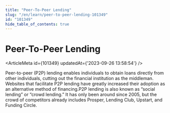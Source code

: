 ```yaml
---
title: "Peer-To-Peer Lending"
slug: "/en/learn/peer-to-peer-lending-101349"
id: "101349"
hide_table_of_contents: true
---
```



# Peer-To-Peer Lending

<ArticleMeta id={101349} updatedAt={'2023-09-26 13:58:54'} />
<div className='border-solid border-b border-t-0 my-4 border-[var(--ifm-color-gray-300)]' />

Peer-to-peer (P2P) lending enables individuals to obtain loans directly from other individuals, cutting out the financial institution as the middleman. Websites that facilitate P2P lending have greatly increased their adoption as an alternative method of financing.P2P lending is also known as “social lending” or “crowd lending.” It has only been around since 2005, but the crowd of competitors already includes Prosper, Lending Club, Upstart, and Funding Circle.
